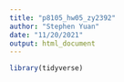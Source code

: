 ```yaml
---
title: "p8105_hw05_zy2392"
author: "Stephen Yuan"
date: "11/20/2021"
output: html_document
---
```


```r
library(tidyverse)
```

